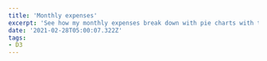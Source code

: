 ```yaml
---
title: 'Monthly expenses'
excerpt: 'See how my monthly expenses break down with pie charts with transitions'
date: '2021-02-28T05:00:07.322Z'
tags:
- D3
---
```


<AnimatedPieChart
  width={800}
  height={400}
  title="December 2020 Expenses"
  dataset="/dataset/2020-dec-expenses.csv"/>

<AnimatedPieChart
  width={800}
  height={400}
  title="January 2021 Expenses"
  dataset="/dataset/2021-jan-expenses.csv"/>

<AnimatedPieChart
  width={800}
  height={400}
  title="February 2021 Expenses"
  dataset="/dataset/2021-feb-expenses.csv"/>